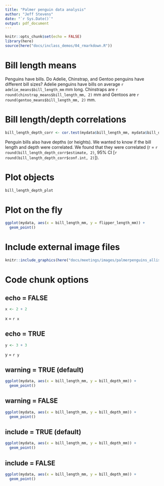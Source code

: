 ```yaml
---
title: "Palmer penguin data analysis"
author: "Jeff Stevens"
date: "`r Sys.Date()`"
output: pdf_document
---
```


```r
knitr::opts_chunk$set(echo = FALSE)
library(here)
source(here("docs/inclass_demos/04_rmarkdown.R"))
```

# Bill length means

Penguins have bills. Do Adelie, Chinstrap, and Gentoo penguins have different bill sizes? Adelie penguins have bills on average `r adelie_means$bill_length_mm` mm long. Chinstraps are `r round(chinstrap_means$bill_length_mm, 2)` mm and Gentoos are `r round(gentoo_means$bill_length_mm, 2)` mm.














\newpage

# Bill length/depth correlations

```r
bill_length_depth_corr <- cor.test(mydata$bill_length_mm, mydata$bill_depth_mm)
```

Penguin bills also have depths (or heights). We wanted to know if the bill length and depth were correlated. We found that they were correlated (r = `r round(bill_length_depth_corr$estimate, 2)`, 95% CI [`r round(bill_length_depth_corr$conf.int, 2)`]).


















\newpage

# Plot objects

```r
bill_length_depth_plot
```

\newpage

# Plot on the fly

```r
ggplot(mydata, aes(x = bill_length_mm, y = flipper_length_mm)) +
  geom_point()
```


\newpage

# Include external image files

```r
knitr::include_graphics(here("docs/meetings/images/palmerpenguins_allisonhorst.png"))
```



\newpage

# Code chunk options

## echo = FALSE
```r
x <- 2 + 2
```

x = `r x`


## echo = TRUE
```r
y <- 3 + 3
```

y = `r y`







\newpage

## warning = TRUE (default)
```r
ggplot(mydata, aes(x = bill_length_mm, y = bill_depth_mm)) +
  geom_point()
```

## warning = FALSE
```r
ggplot(mydata, aes(x = bill_length_mm, y = bill_depth_mm)) +
  geom_point()
```





\newpage

## include = TRUE (default)
```r
ggplot(mydata, aes(x = bill_length_mm, y = bill_depth_mm)) +
  geom_point()
```

## include = FALSE
```r
ggplot(mydata, aes(x = bill_length_mm, y = bill_depth_mm)) +
  geom_point()
```


